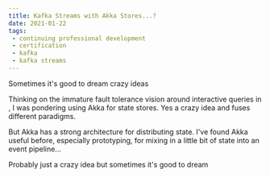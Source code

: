 ```yaml
---
title: Kafka Streams with Akka Stores...?
date: 2021-01-22
tags:
 - continuing professional development
 - certification
 - kafka
 - kafka streams
---
```



Sometimes it's good to dream crazy ideas

Thinking on the immature fault tolerance vision around interactive queries in <KafkaStreams/>, I was pondering
using Akka for state stores. Yes a crazy idea and fuses different paradigms.

But Akka has a strong architecture for distributing state. I've found Akka useful before, especially prototyping,
for mixing in a little bit of state into an event pipeline...

Probably just a crazy idea but sometimes it's good to dream
